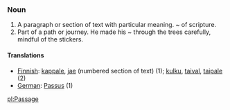 ===Noun===
#A paragraph or section of text with particular meaning.  ~ of scripture.
#Part of a path or journey. He made his ~ through the trees carefully, mindful of the stickers.

====Translations====
*[[Finnish]]: [[kappale]], [[jae]] (numbered section of text) (1); [[kulku]], [[taival]], [[taipale]] (2)
*[[German]]: [[Passus]] (1)

[[pl:Passage]]